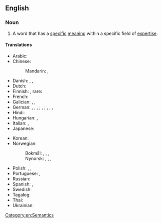 ==English==

===Noun===
{{en-noun}}

# A word that has a [[specific]] [[meaning]] within a specific field of [[expertise]].

====Translations====
{{trans-top|word that has a specific meaning within a specific field of expertise}}
* Arabic: {{t-needed|ar}}
* Chinese:
*: Mandarin: {{t|cmn|專門術語}}, {{t|cmn|专门术语|tr=zhuānmén shùyǔ}}
* Danish: {{t|da|teknisk udtryk|n}}, {{t|da|fagudtryk|n}}, {{t|da|fagterm|c}}
* Dutch: {{t+|nl|vakterm|n}}
* Finnish: {{t|fi|ammattitermi}}, rare: {{t|fi|ammattisana}}
* French: {{t|fr|terme technique|m}}
* Galician: {{t|gl|tecnicismo|m}}, {{t|gl|termo técnico|f}}, {{t|gl|término técnico|m}}
* German: {{t+|de|Fachausdruck|m}}, {{t+|de|Fachbegriff|m}}, {{t|de|Fachbezeichnung|f}}, {{t+|de|Fachwort|n}}; {{t+|de|Kunstwort|n}}, {{t|de|Kunstausdruck|m}}; {{t+|de|Terminus technicus|m}}, {{t+|de|Terminus|m}}, {{t+|de|Fachterminus|m}}, {{t|de|technischer Ausdruck|m}}
* Hindi: {{t+check|hi|स्वाधीनता}}
* Hungarian: {{t+|hu|szakkifejezés}}, {{t|hu|műkifejezés}}
* Italian: {{t+|it|tecnicismo|m}}, {{t|it|termine tecnico|m}}
* Japanese: {{t-needed|ja}}
{{trans-mid}}
* Korean: {{t-needed|ko}}
* Norwegian:
*: Bokmål: {{t|nb|faguttrykk|n}}, {{t|nb|fagterm|m}}, {{t+|nb|term|m}}, {{t|nb|fagord|n}}
*: Nynorsk: {{t|nn|faguttrykk|n}}, {{t|nn|fagterm|m}}, {{t|nn|term|m}}, {{t|nn|fagord|n}}
* Polish: {{t|pl|termin techniczny|m}}, {{t|pl|pojęcie techniczne|n}}, {{t|pl|technicyzm|m}}
* Portuguese: {{t|pt|tecnicismo|m}}, {{t|pt|termo técnico|m}}
* Russian: {{t|ru|техни́ческий те́рмин|m}}
* Spanish: {{t+|es|tecnicismo|m}}, {{t|es|término técnico|m}}
* Swedish: {{t+|sv|fackterm|c}}
* Tagalog: {{t|tl|aghimuing tawag}}
* Thai: {{t-needed|th}}
* Ukrainian: {{t-needed|uk}}
{{trans-bottom}}

[[Category:en:Semantics]]